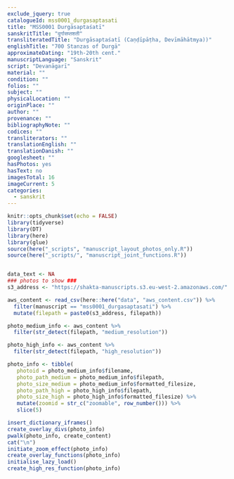 ```yaml
---
exclude_jquery: true
catalogueId: mss0001_durgasaptasati
title: "MSS0001 Durgāsaptaśatī"
sanskritTitle: "दुर्गासप्तशती"
transliteratedTitle: "Durgāsaptaśatī (Caṇḍīpāṭha, Devīmāhātmya))"
englishTitle: "700 Stanzas of Durgā"
approximateDating: "19th-20th cent."
manuscriptLanguage: "Sanskrit"
script: "Devanāgarī"
material: ""
condition: ""
folios: ""
subject: ""
physicalLocation: ""
originPlace: ""
author: ""
provenance: ""
bibliographyNote: ""
codices: ""
transliterators: ""
translationEnglish: ""
translationDanish: ""
googlesheet: ""
hasPhotos: yes
hasText: no
imagesTotal: 16
imageCurrent: 5
categories:
  - sanskrit
---
```

<script src="https://ajax.googleapis.com/ajax/libs/jquery/3.5.1/jquery.min.js"></script>

```r
knitr::opts_chunk$set(echo = FALSE)
library(tidyverse)
library(DT)
library(here)
library(glue)
source(here("_scripts", "manuscript_layout_photos_only.R"))
source(here("_scripts/", "manuscript_joint_functions.R"))


data_text <- NA
### photos to show ###
s3_address <- "https://shakta-manuscripts.s3.eu-west-2.amazonaws.com/"

aws_content <- read_csv(here::here("data", "aws_content.csv")) %>% 
  filter(manuscript == "mss0001_durgasaptasati") %>% 
  mutate(filepath = paste0(s3_address, filepath))

photo_medium_info <- aws_content %>% 
  filter(str_detect(filepath, "medium_resolution"))

photo_high_info <- aws_content %>% 
  filter(str_detect(filepath, "high_resolution"))

photo_info <- tibble(
   photoid = photo_medium_info$filename,
   photo_path_medium = photo_medium_info$filepath,
   photo_size_medium = photo_medium_info$formatted_filesize,
   photo_path_high = photo_high_info$filepath,
   photo_size_high = photo_high_info$formatted_filesize) %>%
   mutate(zoomid = str_c("zoomable", row_number())) %>% 
   slice(5)


```


```r
insert_dictionary_iframes()
create_overlay_divs(photo_info)
pwalk(photo_info, create_content)
cat("\n")
initiate_zoom_effect(photo_info)
create_overlay_functions(photo_info)
initialise_lazy_load()
create_high_res_function(photo_info)
```
